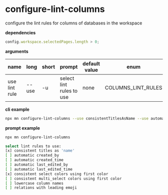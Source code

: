 # configure-lint-columns

configure the lint rules for columns of databases in the workspace

**dependencies**

```typescript
config.workspace.selectedPages.length > 0;
```

**arguments**

| name          | long  | short | prompt                   | default value | enum               |
| ------------- | ----- | ----- | ------------------------ | ------------- | ------------------ |
| use lint rule | --use | -u    | select lint rules to use | none          | COLUMNS_LINT_RULES |

**cli example**

```sh title="terminal"
npx mn configure-lint-columns --use consistentTitlesAsName --use automaticLastEditedTime
```

**prompt example**

```sh title="terminal"
npx mn configure-lint-columns
```

```sh
select lint rules to use:
[x] consistent titles as 'name'
[ ] automatic created_by
[ ] automatic created_time
[ ] automatic last_edited_by
[ ] automatic last_edited_time
[x] consistent select colors using first color
[ ] consistent multi_select colors using first color
[ ] lowercase column names
[ ] relations with leading emoji
```
